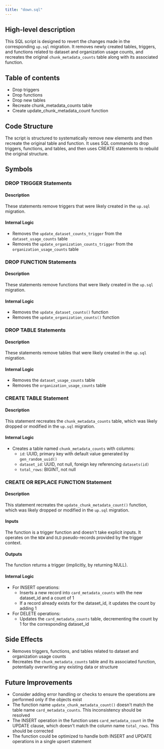 ```yaml
---
title: "down.sql"
---
```


## High-level description
This SQL script is designed to revert the changes made in the corresponding `up.sql` migration. It removes newly created tables, triggers, and functions related to dataset and organization usage counts, and recreates the original `chunk_metadata_counts` table along with its associated function.

## Table of contents
- Drop triggers
- Drop functions
- Drop new tables
- Recreate chunk_metadata_counts table
- Create update_chunk_metadata_count function

## Code Structure
The script is structured to systematically remove new elements and then recreate the original table and function. It uses SQL commands to drop triggers, functions, and tables, and then uses CREATE statements to rebuild the original structure.

## Symbols

### DROP TRIGGER Statements
#### Description
These statements remove triggers that were likely created in the `up.sql` migration.

#### Internal Logic
- Removes the `update_dataset_counts_trigger` from the `dataset_usage_counts` table
- Removes the `update_organization_counts_trigger` from the `organization_usage_counts` table

### DROP FUNCTION Statements
#### Description
These statements remove functions that were likely created in the `up.sql` migration.

#### Internal Logic
- Removes the `update_dataset_counts()` function
- Removes the `update_organization_counts()` function

### DROP TABLE Statements
#### Description
These statements remove tables that were likely created in the `up.sql` migration.

#### Internal Logic
- Removes the `dataset_usage_counts` table
- Removes the `organization_usage_counts` table

### CREATE TABLE Statement
#### Description
This statement recreates the `chunk_metadata_counts` table, which was likely dropped or modified in the `up.sql` migration.

#### Internal Logic
- Creates a table named `chunk_metadata_counts` with columns:
  - `id`: UUID, primary key with default value generated by `gen_random_uuid()`
  - `dataset_id`: UUID, not null, foreign key referencing `datasets(id)`
  - `total_rows`: BIGINT, not null

### CREATE OR REPLACE FUNCTION Statement
#### Description
This statement recreates the `update_chunk_metadata_count()` function, which was likely dropped or modified in the `up.sql` migration.

#### Inputs
The function is a trigger function and doesn't take explicit inputs. It operates on the `NEW` and `OLD` pseudo-records provided by the trigger context.

#### Outputs
The function returns a trigger (implicitly, by returning NULL).

#### Internal Logic
- For INSERT operations:
  - Inserts a new record into `card_metadata_counts` with the new dataset_id and a count of 1
  - If a record already exists for the dataset_id, it updates the count by adding 1
- For DELETE operations:
  - Updates the `card_metadata_counts` table, decrementing the count by 1 for the corresponding dataset_id

## Side Effects
- Removes triggers, functions, and tables related to dataset and organization usage counts
- Recreates the `chunk_metadata_counts` table and its associated function, potentially overwriting any existing data or structure

## Future Improvements
- Consider adding error handling or checks to ensure the operations are performed only if the objects exist
- The function name `update_chunk_metadata_count()` doesn't match the table name `card_metadata_counts`. This inconsistency should be resolved
- The INSERT operation in the function uses `card_metadata_count` in the UPDATE clause, which doesn't match the column name `total_rows`. This should be corrected
- The function could be optimized to handle both INSERT and UPDATE operations in a single upsert statement